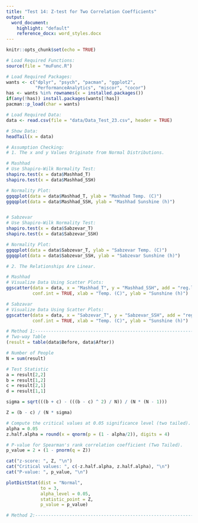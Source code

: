 ```yaml
---
title: "Test 14: Z-test for Two Correlation Coefficients"
output:
  word_document:
    highlight: "default"
    reference_docx: word_styles.docx
---
```


```r
knitr::opts_chunk$set(echo = TRUE)
```

```r
# Load Required Functions:
source(file = "muFunc.R")

# Load Required Packages:
wants <- c("dplyr", "psych", "pacman", "ggplot2",
           "PerformanceAnalytics", "miscor", "cocor")
has <- wants %in% rownames(x = installed.packages())
if(any(!has)) install.packages(wants[!has])
pacman::p_load(char = wants)

# Load Required Data:
data <- read.csv(file = "data/Data_Test_23.csv", header = TRUE)

# Show Data:
headTail(x = data)
```

```r
# Assumption Checking:
# 1. The x and y Values Originate from Normal Distributions.

# Mashhad
# Use Shapiro-Wilk Normality Test:
shapiro.test(x = data$Mashhad_T)
shapiro.test(x = data$Mashhad_SSH)

# Normality Plot:
ggqqplot(data = data$Mashhad_T, ylab = "Mashhad Temp. (C)")
ggqqplot(data = data$Mashhad_SSH, ylab = "Mashhad Sunshine (h)")


# Sabzevar
# Use Shapiro-Wilk Normality Test:
shapiro.test(x = data$Sabzevar_T)
shapiro.test(x = data$Sabzevar_SSH)

# Normality Plot:
ggqqplot(data = data$Sabzevar_T, ylab = "Sabzevar Temp. (C)")
ggqqplot(data = data$Sabzevar_SSH, ylab = "Sabzevar Sunshine (h)")

# 2. The Relationships Are Linear.

# Mashhad
# Visualize Data Using Scatter Plots:
ggscatter(data = data, x = "Mashhad_T", y = "Mashhad_SSH", add = "reg.line",
          conf.int = TRUE, xlab = "Temp. (C)", ylab = "Sunshine (h)")

# Sabzavar
# Visualize Data Using Scatter Plots:
ggscatter(data = data, x = "Sabzevar_T", y = "Sabzevar_SSH", add = "reg.line",
          conf.int = TRUE, xlab = "Temp. (C)", ylab = "Sunshine (h)")
```

```r
# Method 1:---------------------------------------------------------------------
# Two-way Table
(result = table(data$Before, data$After))

# Number of People
N = sum(result)

# Test Statistic
a = result[2,2]
b = result[1,2]
c = result[2,1]
d = result[1,1]

sigma = sqrt(((b + c) - (((b - c) ^ 2) / N)) / (N * (N - 1)))

Z = (b - c) / (N * sigma)

# Compute the critical values at 0.05 significance level (two tailed).
alpha = 0.05
z.half.alpha = round(x = qnorm(p = (1 - alpha/2)), digits = 4)

# P-value for Spearman's rank correlation coefficient (Two Tailed).
p_value = 2 ∗ (1 - pnorm(q = Z))

cat("z-score: ", Z, "\n")
cat("Critical values: ", c(-z.half.alpha, z.half.alpha), "\n")
cat("P-value: ", p_value, "\n")

plotDistStat(dist = "Normal",
             to = 3,
             alpha_level = 0.05,
             statistic_point = Z,
             p_value = p_value)

# Method 2:---------------------------------------------------------------------


```

